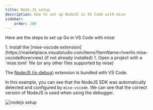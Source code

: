 ```yaml
---
title: Node.JS setup
description: How to set up NodeJS in VS Code with mise
sidebar:
    order: 200
---
```


Here are the steps to set up Go in VS Code with mise:

<Steps>
1. Install the [mise-vscode extension](https://marketplace.visualstudio.com/items?itemName=hverlin.mise-vscode#overview) (if not already installed)
1. Open a project with a `mise.toml` file (or any other files supported by mise)
</Steps>

The [NodeJS  (js-debug)](https://marketplace.visualstudio.com/items?itemName=ms-vscode.js-debug) extension is bundled with VS Code.


In this example, you can see that the NodeJS SDK was automatically detected and configured by `mise-vscode`.
We can see that the correct version of NodeJS is used when using the debugger.

![nodejs setup](nodejs-example.png)